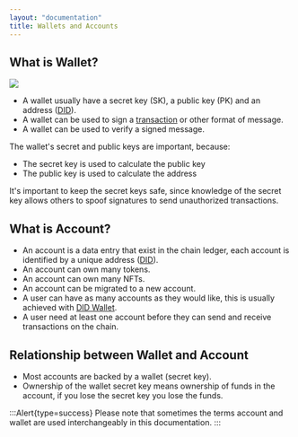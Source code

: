 ```yaml
---
layout: "documentation"
title: Wallets and Accounts
---
```


## What is Wallet?

![](./images/wallet.png)

- A wallet usually have a secret key (SK), a public key (PK) and an address ([DID](../did)).
- A wallet can be used to sign a [transaction](../transactions) or other format of message.
- A wallet can be used to verify a signed message.

The wallet's secret and public keys are important, because:

- The secret key is used to calculate the public key
- The public key is used to calculate the address

It's important to keep the secret keys safe, since knowledge of the secret key allows others to spoof signatures to send unauthorized transactions.

## What is Account?

- An account is a data entry that exist in the chain ledger, each account is identified by a unique address ([DID](../did)).
- An account can own many tokens.
- An account can own many NFTs.
- An account can be migrated to a new account.
- A user can have as many accounts as they would like, this is usually achieved with [DID Wallet](https://didwallet.io).
- A user need at least one account before they can send and receive transactions on the chain.

## Relationship between Wallet and Account

- Most accounts are backed by a wallet (secret key).
- Ownership of the wallet secret key means ownership of funds in the account, if you lose the secret key you lose the funds.

:::Alert{type=success}
Please note that sometimes the terms account and wallet are used interchangeably in this documentation.
:::
